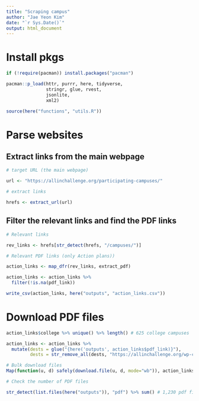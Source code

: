```yaml
---
title: "Scraping campus"
author: "Jae Yeon Kim"
date: "`r Sys.Date()`"
output: html_document
---
```


# Install pkgs 

```r
if (!require(pacman)) install.packages("pacman")

pacman::p_load(httr, purrr, here, tidyverse,
               stringr, glue, rvest, 
               jsonlite, 
               xml2)

source(here("functions", "utils.R"))
```

# Parse websites

## Extract links from the main webpage 

```r
# target URL (the main webpage)

url <- "https://allinchallenge.org/participating-campuses/"

# extract links

hrefs <- extract_url(url)
```

## Filter the relevant links and find the PDF links

```r
# Relevant links

rev_links <- hrefs[str_detect(hrefs, "/campuses/")]

# Relevant PDF links (only Action plans))

action_links <- map_dfr(rev_links, extract_pdf)

action_links <- action_links %>%
  filter(!is.na(pdf_link))

write_csv(action_links, here("outputs", "action_links.csv"))
```

# Download PDF files

```r
action_links$college %>% unique() %>% length() # 625 college campuses

action_links <- action_links %>%
  mutate(dests = glue("{here('outputs', action_links$pdf_link)}"), 
         dests = str_remove_all(dests, "https://allinchallenge.org/wp-content/uploads/"))

# Bulk download files
Map(function(u, d) safely(download.file(u, d, mode="wb")), action_links$pdf_link, action_links$dests)
```

```r
# Check the number of PDF files

str_detect(list.files(here("outputs")), "pdf") %>% sum() # 1,230 pdf files
```